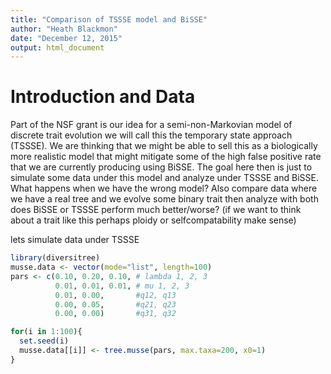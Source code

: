 ```yaml
---
title: "Comparison of TSSSE model and BiSSE"
author: "Heath Blackmon"
date: "December 12, 2015"
output: html_document
---
```


# Introduction and Data

Part of the NSF grant is our idea for a semi-non-Markovian model of discrete trait evolution we will call this the temporary state approach (TSSSE).  We are thinking that we might be able to sell this as a biologically more realistic model that might mitigate some of the high false positive rate that we are currently producing using BiSSE.  The goal here then is just to simulate some data under this model and analyze under TSSSE and BiSSE.  What happens when we have the wrong model?  Also compare data where we have a real tree and we evolve some binary trait then analyze with both does BiSSE or TSSSE perform much better/worse? (if we want to think about a trait like this perhaps ploidy or selfcompatability make sense)

lets simulate data under TSSSE
```r
library(diversitree)
musse.data <- vector(mode="list", length=100)
pars <- c(0.10, 0.20, 0.10, # lambda 1, 2, 3
          0.01, 0.01, 0.01, # mu 1, 2, 3
          0.01, 0.00,       #q12, q13
          0.00, 0.05,       #q21, q23
          0.00, 0.00)       #q31, q32

for(i in 1:100){
  set.seed(i)
  musse.data[[i]] <- tree.musse(pars, max.taxa=200, x0=1)
}
```


